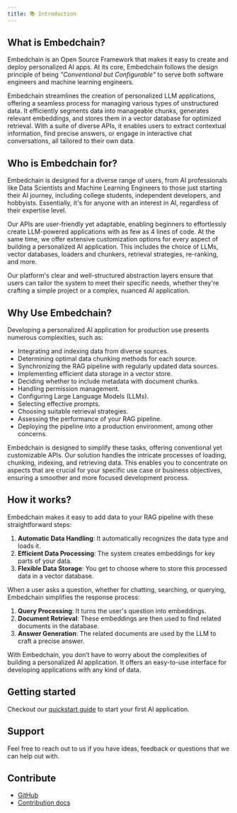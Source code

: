 ```yaml
---
title: 📚 Introduction
---
```


## What is Embedchain?

Embedchain is an Open Source Framework that makes it easy to create and deploy personalized AI apps. At its core, Embedchain follows the design principle of being *"Conventional but Configurable"* to serve both software engineers and machine learning engineers.

Embedchain streamlines the creation of personalized LLM applications, offering a seamless process for managing various types of unstructured data. It efficiently segments data into manageable chunks, generates relevant embeddings, and stores them in a vector database for optimized retrieval. With a suite of diverse APIs, it enables users to extract contextual information, find precise answers, or engage in interactive chat conversations, all tailored to their own data.

## Who is Embedchain for?

Embedchain is designed for a diverse range of users, from AI professionals like Data Scientists and Machine Learning Engineers to those just starting their AI journey, including college students, independent developers, and hobbyists. Essentially, it's for anyone with an interest in AI, regardless of their expertise level.

Our APIs are user-friendly yet adaptable, enabling beginners to effortlessly create LLM-powered applications with as few as 4 lines of code. At the same time, we offer extensive customization options for every aspect of building a personalized AI application. This includes the choice of LLMs, vector databases, loaders and chunkers, retrieval strategies, re-ranking, and more.

Our platform's clear and well-structured abstraction layers ensure that users can tailor the system to meet their specific needs, whether they're crafting a simple project or a complex, nuanced AI application.

## Why Use Embedchain?

Developing a personalized AI application for production use presents numerous complexities, such as:

- Integrating and indexing data from diverse sources.
- Determining optimal data chunking methods for each source.
- Synchronizing the RAG pipeline with regularly updated data sources.
- Implementing efficient data storage in a vector store.
- Deciding whether to include metadata with document chunks.
- Handling permission management.
- Configuring Large Language Models (LLMs).
- Selecting effective prompts.
- Choosing suitable retrieval strategies.
- Assessing the performance of your RAG pipeline.
- Deploying the pipeline into a production environment, among other concerns.

Embedchain is designed to simplify these tasks, offering conventional yet customizable APIs. Our solution handles the intricate processes of loading, chunking, indexing, and retrieving data. This enables you to concentrate on aspects that are crucial for your specific use case or business objectives, ensuring a smoother and more focused development process.

## How it works?

Embedchain makes it easy to add data to your RAG pipeline with these straightforward steps:

1. **Automatic Data Handling**: It automatically recognizes the data type and loads it.
2. **Efficient Data Processing**: The system creates embeddings for key parts of your data.
3. **Flexible Data Storage**: You get to choose where to store this processed data in a vector database.

When a user asks a question, whether for chatting, searching, or querying, Embedchain simplifies the response process:

1. **Query Processing**: It turns the user's question into embeddings.
2. **Document Retrieval**: These embeddings are then used to find related documents in the database.
3. **Answer Generation**: The related documents are used by the LLM to craft a precise answer.

With Embedchain, you don’t have to worry about the complexities of building a personalized AI application. It offers an easy-to-use interface for developing applications with any kind of data.

## Getting started

Checkout our [quickstart guide](/get-started/quickstart) to start your first AI application.

## Support

Feel free to reach out to us if you have ideas, feedback or questions that we can help out with.

<Snippet file="get-help.mdx" />

## Contribute

- [GitHub](https://github.com/embedchain/embedchain)
- [Contribution docs](/contribution/dev)
